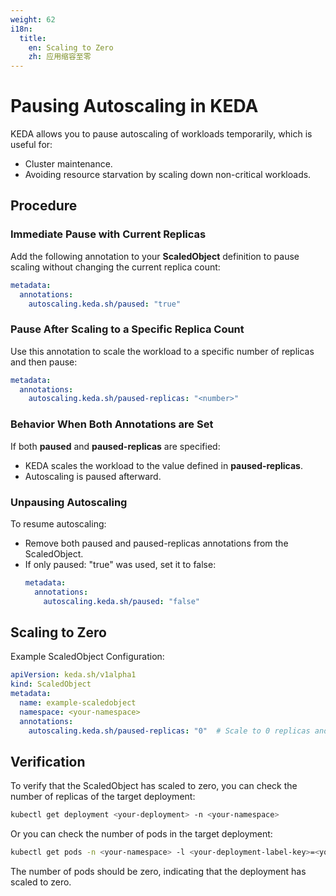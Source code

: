 ```yaml
---
weight: 62
i18n:
  title:
    en: Scaling to Zero
    zh: 应用缩容至零
---
```


# Pausing Autoscaling in KEDA

KEDA allows you to pause autoscaling of workloads temporarily, which is useful for:

- Cluster maintenance.
- Avoiding resource starvation by scaling down non-critical workloads.

## Procedure

### Immediate Pause with Current Replicas

Add the following annotation to your **ScaledObject** definition to pause scaling without changing the current replica count:
```yaml
metadata:
  annotations:
    autoscaling.keda.sh/paused: "true"
```

### Pause After Scaling to a Specific Replica Count

Use this annotation to scale the workload to a specific number of replicas and then pause:
```yaml
metadata:
  annotations:
    autoscaling.keda.sh/paused-replicas: "<number>"
```

### Behavior When Both Annotations are Set

If both **paused** and **paused-replicas** are specified:
  - KEDA scales the workload to the value defined in **paused-replicas**.
  - Autoscaling is paused afterward.

### Unpausing Autoscaling

To resume autoscaling:
  - Remove both paused and paused-replicas annotations from the ScaledObject.
  - If only paused: "true" was used, set it to false:
    ```yaml
    metadata:
      annotations:
        autoscaling.keda.sh/paused: "false"
    ```

## Scaling to Zero

Example ScaledObject Configuration:
```yaml
apiVersion: keda.sh/v1alpha1
kind: ScaledObject
metadata:
  name: example-scaledobject
  namespace: <your-namespace>
  annotations:
    autoscaling.keda.sh/paused-replicas: "0"  # Scale to 0 replicas and pause
```

## Verification

To verify that the ScaledObject has scaled to zero, you can check the number of replicas of the target deployment:
```bash
kubectl get deployment <your-deployment> -n <your-namespace>
```

Or you can check the number of pods in the target deployment:
```bash
kubectl get pods -n <your-namespace> -l <your-deployment-label-key>=<your-deployment-label-value>
```
The number of pods should be zero, indicating that the deployment has scaled to zero.
